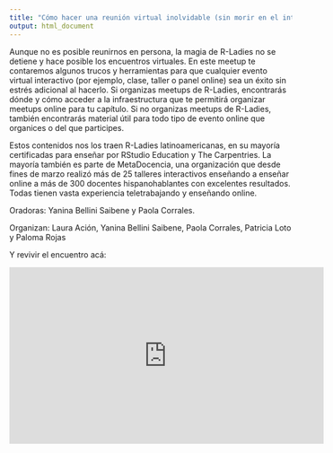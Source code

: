 ```yaml
---
title: "Cómo hacer una reunión virtual inolvidable (sin morir en el intento)"
output: html_document
---
```


Aunque no es posible reunirnos en persona, la magia de R-Ladies no se detiene y hace posible los encuentros virtuales. En este meetup te contaremos algunos trucos y herramientas para que cualquier evento virtual interactivo (por ejemplo, clase, taller o panel online) sea un éxito sin estrés adicional al hacerlo. Si organizas meetups de R-Ladies, encontrarás dónde y cómo acceder a la infraestructura que te permitirá organizar meetups online para tu capítulo. Si no organizas meetups de R-Ladies, también encontrarás material útil para todo tipo de evento online que organices o del que participes.

Estos contenidos nos los traen R-Ladies latinoamericanas, en su mayoría certificadas para enseñar por RStudio Education y The Carpentries. La mayoría también es parte de MetaDocencia, una organización que desde fines de marzo realizó más de 25 talleres interactivos enseñando a enseñar online a más de 300 docentes hispanohablantes con excelentes resultados. Todas tienen vasta experiencia teletrabajando y enseñando online.

Oradoras: Yanina Bellini Saibene y Paola Corrales.

Organizan: Laura Ación, Yanina Bellini Saibene, Paola Corrales, Patricia Loto y Paloma Rojas

Y revivir el encuentro acá:

<iframe width="560" height="315" src="https://www.youtube-nocookie.com/embed/lZICjcX7O0U" frameborder="0" allow="accelerometer; autoplay; clipboard-write; encrypted-media; gyroscope; picture-in-picture" allowfullscreen></iframe>

